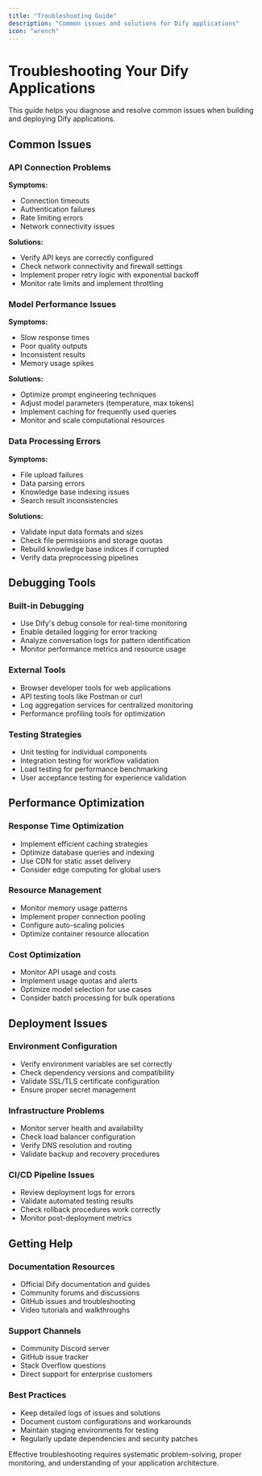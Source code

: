 ```yaml
---
title: "Troubleshooting Guide"
description: "Common issues and solutions for Dify applications"
icon: "wrench"
---
```


# Troubleshooting Your Dify Applications

This guide helps you diagnose and resolve common issues when building and deploying Dify applications.

## Common Issues

### API Connection Problems
**Symptoms:**
- Connection timeouts
- Authentication failures
- Rate limiting errors
- Network connectivity issues

**Solutions:**
- Verify API keys are correctly configured
- Check network connectivity and firewall settings
- Implement proper retry logic with exponential backoff
- Monitor rate limits and implement throttling

### Model Performance Issues
**Symptoms:**
- Slow response times
- Poor quality outputs
- Inconsistent results
- Memory usage spikes

**Solutions:**
- Optimize prompt engineering techniques
- Adjust model parameters (temperature, max tokens)
- Implement caching for frequently used queries
- Monitor and scale computational resources

### Data Processing Errors
**Symptoms:**
- File upload failures
- Data parsing errors
- Knowledge base indexing issues
- Search result inconsistencies

**Solutions:**
- Validate input data formats and sizes
- Check file permissions and storage quotas
- Rebuild knowledge base indices if corrupted
- Verify data preprocessing pipelines

## Debugging Tools

### Built-in Debugging
- Use Dify's debug console for real-time monitoring
- Enable detailed logging for error tracking
- Analyze conversation logs for pattern identification
- Monitor performance metrics and resource usage

### External Tools
- Browser developer tools for web applications
- API testing tools like Postman or curl
- Log aggregation services for centralized monitoring
- Performance profiling tools for optimization

### Testing Strategies
- Unit testing for individual components
- Integration testing for workflow validation
- Load testing for performance benchmarking
- User acceptance testing for experience validation

## Performance Optimization

### Response Time Optimization
- Implement efficient caching strategies
- Optimize database queries and indexing
- Use CDN for static asset delivery
- Consider edge computing for global users

### Resource Management
- Monitor memory usage patterns
- Implement proper connection pooling
- Configure auto-scaling policies
- Optimize container resource allocation

### Cost Optimization
- Monitor API usage and costs
- Implement usage quotas and alerts
- Optimize model selection for use cases
- Consider batch processing for bulk operations

## Deployment Issues

### Environment Configuration
- Verify environment variables are set correctly
- Check dependency versions and compatibility
- Validate SSL/TLS certificate configuration
- Ensure proper secret management

### Infrastructure Problems
- Monitor server health and availability
- Check load balancer configuration
- Verify DNS resolution and routing
- Validate backup and recovery procedures

### CI/CD Pipeline Issues
- Review deployment logs for errors
- Validate automated testing results
- Check rollback procedures work correctly
- Monitor post-deployment metrics

## Getting Help

### Documentation Resources
- Official Dify documentation and guides
- Community forums and discussions
- GitHub issues and troubleshooting
- Video tutorials and walkthroughs

### Support Channels
- Community Discord server
- GitHub issue tracker
- Stack Overflow questions
- Direct support for enterprise customers

### Best Practices
- Keep detailed logs of issues and solutions
- Document custom configurations and workarounds
- Maintain staging environments for testing
- Regularly update dependencies and security patches

Effective troubleshooting requires systematic problem-solving, proper monitoring, and understanding of your application architecture.